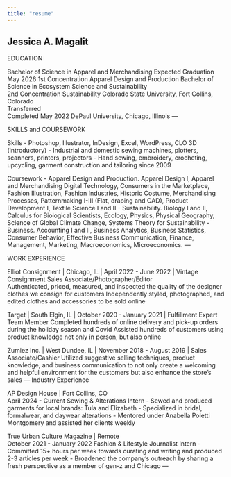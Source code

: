 ```yaml
---
title: "resume"
---
```

Jessica A. Magalit
---

EDUCATION

Bachelor of Science in Apparel and Merchandising
Expected Graduation May 2026
1st Concentration Apparel Design and Production
Bachelor of Science in Ecosystem Science and Sustainability				
2nd Concentration Sustainability
Colorado State University, Fort Collins, Colorado					
Transferred				  	       			      	        
Completed May 2022
DePaul University, Chicago, Illinois
---

SKILLS and COURSEWORK

Skills
-	Photoshop, Illustrator, InDesign, Excel, WordPress, CLO 3D (introductory)
-	Industrial and domestic sewing machines, plotters, scanners, printers, projectors
-	Hand sewing, embroidery, crocheting, upcycling, garment construction and tailoring since 2009

Coursework
-	Apparel Design and Production. Apparel Design I, Apparel and Merchandising Digital Technology, Consumers in the Marketplace, Fashion Illustration, Fashion Industries, Historic Costume, Merchandising Processes, Patternmaking I-III (Flat, draping and CAD), Product Development I, Textile Science I and II
-	Sustainability. Biology I and II, Calculus for Biological Scientists, Ecology, Physics, Physical Geography, Science of Global Climate Change, Systems Theory for Sustainability
-	Business. Accounting I and II, Business Analytics, Business Statistics, Consumer Behavior, Effective Business Communication, Finance, Management, Marketing, Macroeconomics, Microeconomics.
---

WORK EXPERIENCE

Elliot Consignment | Chicago, IL | April 2022 - June 2022
| Vintage Consignment Sales Associate/Photographer/Editor	
Authenticated, priced, measured, and inspected the quality of the designer clothes we consign for customers
Independently styled, photographed, and edited clothes and accessories to be sold online

Target | South Elgin, IL | October 2020 - January 2021
| Fulfillment Expert Team Member
Completed hundreds of online delivery and pick-up orders during the holiday season and Covid
Assisted hundreds of customers using product knowledge not only in person, but also online

Zumiez Inc. | West Dundee, IL | November 2018 - August 2019
| Sales Associate/Cashier
Utilized suggestive selling techniques, product knowledge, and business communication to not only create a welcoming and helpful environment for the customers but also enhance the store’s sales
---
Industry Experience

AP Design House | Fort Collins, CO						          
April 2024 - Current
Sewing & Alterations Intern
-	Sewed and produced garments for local brands: Tula and Elizabeth 
-	Specialized in bridal, formalwear, and daywear alterations 
-	Mentored under Anabella Poletti Montgomery and assisted her clients weekly

True Urban Culture Magazine | Remote					          
October 2021 - January 2022
Fashion & Lifestyle Journalist Intern 
-	Committed 15+ hours per week towards curating and writing and produced 2-3 articles per week
-	Broadened the company’s outreach by sharing a fresh perspective as a member of gen-z and Chicago
---